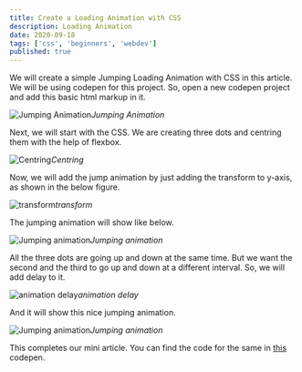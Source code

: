 ```yaml
---
title: Create a Loading Animation with CSS
description: Loading Animation
date: 2020-09-18
tags: ['css', 'beginners', 'webdev']
published: true
---
```


We will create a simple Jumping Loading Animation with CSS in this article. We will be using codepen for this project. So, open a new codepen project and add this basic html markup in it.

![Jumping Animation](https://ik.imagekit.io/thewebdev/CSS-Projects/Loading-Animations/1_a2bJz8zPo.png)*Jumping Animation*

Next, we will start with the CSS. We are creating three dots and centring them with the help of flexbox.

![Centring](https://ik.imagekit.io/thewebdev/CSS-Projects/Loading-Animations/2_DSlyGPRUC4.png)*Centring*

Now, we will add the jump animation by just adding the transform to y-axis, as shown in the below figure.

![transform](https://ik.imagekit.io/thewebdev/CSS-Projects/Loading-Animations/3_6YuCJpZbVO.png)*transform*

The jumping animation will show like below.

![Jumping animation](https://ik.imagekit.io/thewebdev/CSS-Projects/Loading-Animations/4_nl_tJ1Pq7.gif)*Jumping animation*

All the three dots are going up and down at the same time. But we want the second and the third to go up and down at a different interval. So, we will add delay to it.

![animation delay](https://ik.imagekit.io/thewebdev/CSS-Projects/Loading-Animations/5_O_9EKglQ30.png)*animation delay*

And it will show this nice jumping animation.

![Jumping animation](https://ik.imagekit.io/thewebdev/CSS-Projects/Loading-Animations/6_u_AqLznxIM.gif)*Jumping animation*

This completes our mini article. You can find the code for the same in [this](https://codepen.io/nabendu82/pen/dyMmejd?editors=0100) codepen.